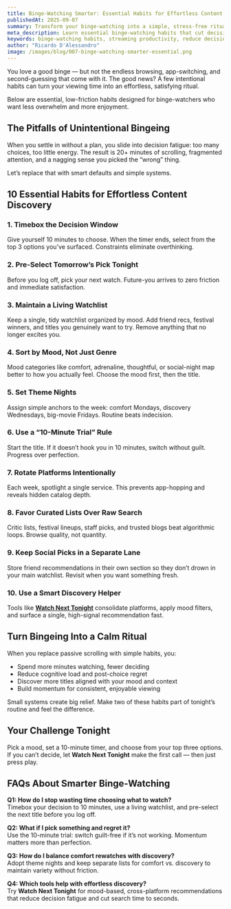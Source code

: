```yaml
---
title: Binge-Watching Smarter: Essential Habits for Effortless Content Discovery
publishedAt: 2025-09-07
summary: Transform your binge-watching into a simple, stress-free ritual with practical habits that reduce decision fatigue and help you press play faster.
meta_description: Learn essential binge-watching habits that cut decision fatigue and make content discovery effortless, from watchlist rituals to mood-based filters and timeboxing.
keywords: binge-watching habits, streaming productivity, reduce decision fatigue, watchlist tips, effortless content discovery, how to pick movies fast
author: "Ricardo D'Alessandro"
image: /images/blog/007-binge-watching-smarter-essential.png
---
```


You love a good binge — but not the endless browsing, app-switching, and second-guessing that come with it. The good news? A few intentional habits can turn your viewing time into an effortless, satisfying ritual.

Below are essential, low-friction habits designed for binge-watchers who want less overwhelm and more enjoyment.

## The Pitfalls of Unintentional Bingeing

When you settle in without a plan, you slide into decision fatigue: too many choices, too little energy. The result is 20+ minutes of scrolling, fragmented attention, and a nagging sense you picked the “wrong” thing.

Let’s replace that with smart defaults and simple systems.

## 10 Essential Habits for Effortless Content Discovery

### 1. Timebox the Decision Window

Give yourself 10 minutes to choose. When the timer ends, select from the top 3 options you’ve surfaced. Constraints eliminate overthinking.

### 2. Pre-Select Tomorrow’s Pick Tonight

Before you log off, pick your next watch. Future-you arrives to zero friction and immediate satisfaction.

### 3. Maintain a Living Watchlist

Keep a single, tidy watchlist organized by mood. Add friend recs, festival winners, and titles you genuinely want to try. Remove anything that no longer excites you.

### 4. Sort by Mood, Not Just Genre

Mood categories like comfort, adrenaline, thoughtful, or social-night map better to how you actually feel. Choose the mood first, then the title.

### 5. Set Theme Nights

Assign simple anchors to the week: comfort Mondays, discovery Wednesdays, big-movie Fridays. Routine beats indecision.

### 6. Use a “10-Minute Trial” Rule

Start the title. If it doesn’t hook you in 10 minutes, switch without guilt. Progress over perfection.

### 7. Rotate Platforms Intentionally

Each week, spotlight a single service. This prevents app-hopping and reveals hidden catalog depth.

### 8. Favor Curated Lists Over Raw Search

Critic lists, festival lineups, staff picks, and trusted blogs beat algorithmic loops. Browse quality, not quantity.

### 9. Keep Social Picks in a Separate Lane

Store friend recommendations in their own section so they don’t drown in your main watchlist. Revisit when you want something fresh.

### 10. Use a Smart Discovery Helper

Tools like **[Watch Next Tonight](https://watchnexttonight.com)** consolidate platforms, apply mood filters, and surface a single, high-signal recommendation fast.

## Turn Bingeing Into a Calm Ritual

When you replace passive scrolling with simple habits, you:

- Spend more minutes watching, fewer deciding
- Reduce cognitive load and post-choice regret
- Discover more titles aligned with your mood and context
- Build momentum for consistent, enjoyable viewing

Small systems create big relief. Make two of these habits part of tonight’s routine and feel the difference.

## Your Challenge Tonight

Pick a mood, set a 10-minute timer, and choose from your top three options. If you can’t decide, let **Watch Next Tonight** make the first call — then just press play.

## FAQs About Smarter Binge-Watching

**Q1: How do I stop wasting time choosing what to watch?**  
Timebox your decision to 10 minutes, use a living watchlist, and pre-select the next title before you log off.

**Q2: What if I pick something and regret it?**  
Use the 10-minute trial: switch guilt-free if it’s not working. Momentum matters more than perfection.

**Q3: How do I balance comfort rewatches with discovery?**  
Adopt theme nights and keep separate lists for comfort vs. discovery to maintain variety without friction.

**Q4: Which tools help with effortless discovery?**  
Try **Watch Next Tonight** for mood-based, cross-platform recommendations that reduce decision fatigue and cut search time to seconds.
